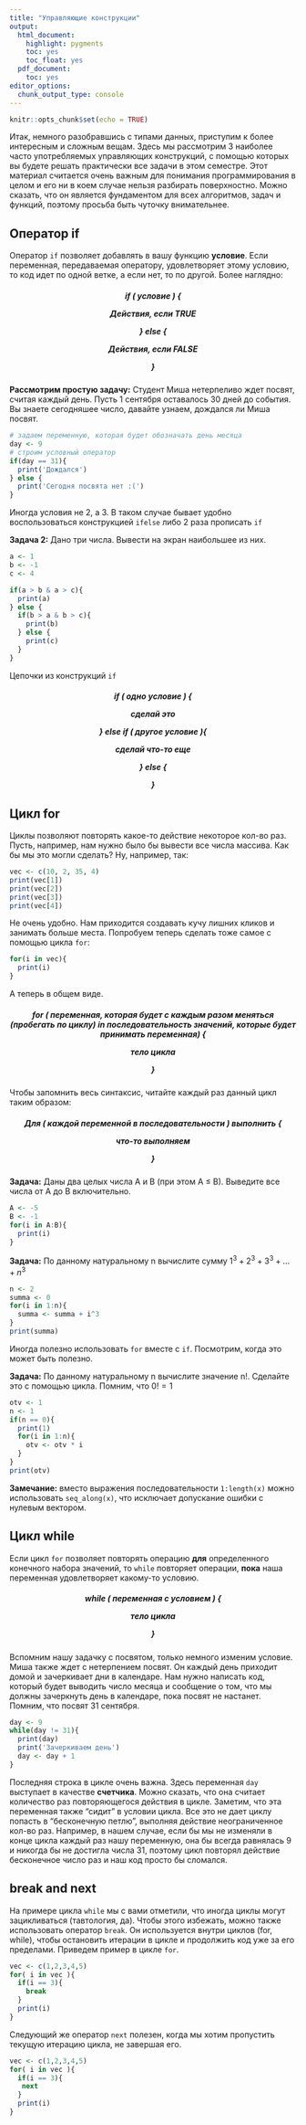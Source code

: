 ```yaml
---
title: "Управляющие конструкции"
output:
  html_document:
    highlight: pygments
    toc: yes
    toc_float: yes
  pdf_document:
    toc: yes
editor_options:
  chunk_output_type: console
---
```


```r
knitr::opts_chunk$set(echo = TRUE)
```

Итак, немного разобравшись с типами данных, приступим к более интересным и сложным вещам. Здесь мы рассмотрим 3 наиболее часто употребляемых управляющих конструкций, с помощью которых вы будете решать практически все задачи в этом семестре. Этот материал считается очень важным для понимания программирования в целом и его ни в коем случае нельзя разбирать поверхностно. Можно сказать, что он является фундаментом для всех алгоритмов, задач и функций, поэтому просьба быть чуточку внимательнее.

## Оператор if

Оператор `if` позволяет добавлять в вашу функцию **условие**. Если переменная, передаваемая оператору, удовлетворяет этому условию, то код идет по одной ветке, а если нет, то по другой. Более наглядно:

<h5 align = 'center'>
**if (** _условие_ **) {**
  
  _Действия, если TRUE_

**} else {**
  
  _Действия, если FALSE_

**}**
</h5>

**Рассмотрим простую задачу:** Студент Миша нетерпеливо ждет посвят, считая каждый день. Пусть 1 сентября оставалось 30 дней до события. Вы знаете сегодняшее число, давайте узнаем, дождался ли Миша посвят.

```r
# задаем переменную, которая будет обозначать день месяца
day <- 9
# строим условный оператор
if(day == 31){
  print('Дождался')
} else {
  print('Сегодня посвята нет :(')
}
``` 

Иногда условия не 2, а 3. В таком случае бывает удобно воспользоваться конструкцией `ifelse` либо 2 раза прописать `if`

**Задача 2:** Дано три числа. Вывести на экран наибольшее из них. 

```r
a <- 1
b <- -1
c <- 4

if(a > b & a > c){
  print(a)
} else {
  if(b > a & b > c){
    print(b)
  } else {
    print(c)
  }
}
``` 

Цепочки из конструкций `if`

<h5 align = 'center'>
**if (** _одно условие_ **) {**
  
  _cделай это_

**} else if (** _другое условие_ **){**
  
  _сделай что-то еще_

**} else {**



**}**
</h5>

## Цикл for

Циклы позволяют повторять какое-то действие некоторое кол-во раз. Пусть, например, нам нужно было бы вывести все числа массива. Как бы мы это могли сделать? Ну, например, так:

```r
vec <- c(10, 2, 35, 4)
print(vec[1])
print(vec[2])
print(vec[3])
print(vec[4])
```

Не очень удобно. Нам приходится создавать кучу лишних кликов и занимать больше места. Попробуем теперь сделать тоже самое с помощью цикла `for`:

```r
for(i in vec){
  print(i)
}

```

А теперь в общем виде.
<h5 align = 'center'>
**for (** _переменная, которая будет с каждым разом меняться (пробегать по циклу)_ **in** _последовательность значений, которые будет принимать переменная_**) {**

  _тело цикла_
  
**}**</h5>

Чтобы запомнить весь синтаксис, читайте каждый раз данный цикл таким образом:

<h5 align = 'center'>
**Для (** _каждой переменной_ **в** _последовательности_ **) выполнить {**

  _что-то выполняем_
  
**} **</h5>

**Задача:** Даны два целых числа A и B (при этом A ≤ B). Выведите все числа от A до B включительно.


```r
A <- -5
B <- -1
for(i in A:B){
  print(i)
}
```

**Задача:** По данному натуральному n вычислите сумму $1^3 + 2^3 + 3^3 + … + n^3$

```r
n <- 2
summa <- 0
for(i in 1:n){
  summa <- summa + i^3
}
print(summa)
```

Иногда полезно использовать `for` вместе с `if`. Посмотрим, когда это может быть полезно. 

**Задача:** По данному натуральному n вычислите значение n!. Сделайте это с помощью цикла. Помним, что $0!=1$

```r
otv <- 1
n <- 1
if(n == 0){
  print(1)
  for(i in 1:n){
    otv <- otv * i
  }
}
print(otv)
```

**Замечание:** вместо выражения последовательности `1:length(x)` можно использовать `seq_along(x)`, что исключает допускание ошибки с нулевым вектором.

## Цикл while

Если цикл `for` позволяет повторять операцию **для** определенного конечного набора значений, то `while` повторяет операции, **пока** наша переменная удовлетворяет какому-то условию.

<h5 align = 'center'>
**while (** _переменная c условием_ **) {**

  _тело цикла_
  
**}**</h5>

Вспомним нашу задачку с посвятом, только немного изменим условие. Миша также ждет с нетерпением посвят. Он каждый день приходит домой и зачеркивает дни в календаре. Нам нужно написать код, который будет выводить число месяца и сообщение о том, что мы должны зачеркнуть день в календаре, пока посвят не настанет. Помним, что посвят 31 сентября. 

```r
day <- 9
while(day != 31){
  print(day)
  print('Зачеркиваем день')
  day <- day + 1
}
```

Последняя строка в цикле очень важна. Здесь переменная `day` выступает в качестве **счетчика**. Можно сказать, что она считает количество раз повторяющегося действия в цикле. Заметим, что эта переменная также "сидит" в условии цикла. Все это не дает циклу попасть в "бесконечную петлю", выполняя действие неограниченное кол-во раз. Например, в нашем случае, если бы мы не изменяли в конце цикла каждый раз нашу переменную, она бы всегда равнялась 9 и никогда бы не достигла числа 31, поэтому цикл повторял действие бесконечное число раз и наш код просто бы сломался. 

## break and next

На примере цикла `while` мы с вами отметили, что иногда циклы могут зацикливаться (тавтология, да). Чтобы этого избежать, можно также использовать оператор `break`. Он используется внутри циклов (for, while), чтобы остановить итерации в цикле и продолжить код уже за его пределами. Приведем пример в цикле `for`.

```r
vec <- c(1,2,3,4,5)
for( i in vec ){
  if(i == 3){
    break
  }
  print(i)
}
```

Следующий же оператор `next` полезен, когда мы хотим пропустить текущую итерацию цикла, не завершая его. 

```r
vec <- c(1,2,3,4,5)
for( i in vec ){
  if(i == 3){
   next
  }
  print(i)
}
```



